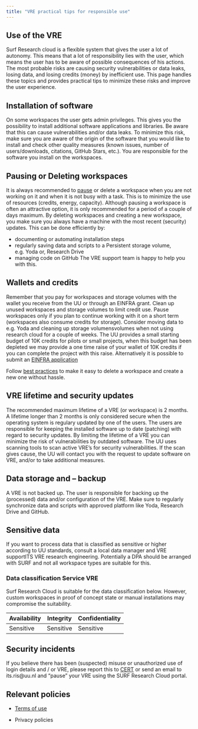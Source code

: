 ```yaml
---
title: "VRE practical tips for responsible use"
---
```


## Use of the VRE
Surf Research cloud is a flexible system that gives the user a lot of autonomy. This means that a lot of responsibility lies with the user, which means the user has to be aware of possible consequences of his actions. The most probable risks are causing security vulnerabilities or data leaks, losing data, and losing credits (money) by inefficient use. This page handles these topics and provides practical tips to minimize these risks and improve the user experience.

## Installation of software
On some workspaces the user gets admin privileges. This gives you the possibility to install additional software applications and libraries. Be aware that this can cause vulnerabilities and/or data leaks. To minimize this risk, make sure you are aware of the origin of the software that you would like to install and check other quality measures (known issues, number of users/downloads, citations, GitHub Stars, etc.). You are responsible for the software you install on the workspaces.

## Pausing or Deleting workspaces
It is always recommended to [pause](https://servicedesk.surf.nl/wiki/display/WIKI/Pause+a+workspace) or delete a workspace when you are not working on it and when it is not busy with a task. This is to minimize the use of resources (credits, energy, capacity). Although pausing a workspace is often an attractive option, it is only recommended for a period of a couple of days maximum. By deleting workspaces and creating a new workspace, you make sure you always have a machine with the most recent (security) updates. This can be done efficiently by:

-   documenting or automating installation steps
-   regularly saving data and scripts to a Persistent storage volume, e.g. Yoda or, Research Drive
-   managing code on GitHub
The VRE support team is happy to help you with this. 

## Wallets and credits
Remember that you pay for workspaces and storage volumes with the wallet you receive from the UU or through an EINFRA grant. Clean up unused workspaces and storage volumes to limit credit use. Pause workspaces only if you plan to continue working with it on a short term (workspaces also consume credits for storage). Consider moving data to e.g. Yoda and cleaning up storage volumensvolumes when not using research cloud for a couple of weeks. The UU provides a small starting budget of 10K credits for pilots or small projects, when this budget has been depleted we may provide a one time raise of your wallet of 10K credits if you can complete the project with this raise. Alternatively it is possible to submit an [EINFRA application](einfra.qmd)

Follow [best practices](link to best practices) to make it easy to delete a workspace and create a new one without hassle.

## VRE lifetime and security updates
The recommended maximum lifetime of a VRE (or workspace) is 2 months. A lifetime longer than 2 months is only considered secure when the operating system is regulary updated by one of the users. The users are responsible for keeping the installed software up to date (patching) with regard to security updates. By limiting the lifetime of a VRE you can minimize the risk of vulnerabilities by outdated software. The UU uses scanning tools to scan active VRE's for security vulnerabilities. If the scan gives cause, the UU will contact you with the request to update software on VRE, and/or to take additional measures.

## Data storage and – backup
A VRE is not backed up. The user is responsible for backing up the (processed) data and/or configuration of the VRE. Make sure to regularly synchronize data and scripts with approved platform like Yoda, Research Drive and GitHub.

## Sensitive data
If you want to process data that is classified as sensitive or higher according to UU standards, consult a local data manager and VRE supportITS VRE research engineering. Potentially a DPA should be arranged with SURF and not all workspace types are suitable for this.

### Data classification Service VRE 
Surf Research Cloud is suitable for the data classification below. However, custom workspaces in proof of concept state or manual installations may compromise the suitability. 

|Availability|Integrity|Confidentiality| 
|------------|---------|---------------|
| Sensitive  |Sensitive|   Sensitive   |

## Security incidents
If you believe there has been (suspected) misuse or unauthorized use of login details and / or VRE, please report this to [CERT](https://www.uu.nl/en/organisation/information-and-technology-services-its/computer-emergency-response-team-cert-uu) or send an email to its.ris@uu.nl and "pause" your VRE using the SURF Research Cloud portal.

## Relevant policies
- [Terms of use](terms-of-use.qmd)

- Privacy policies
